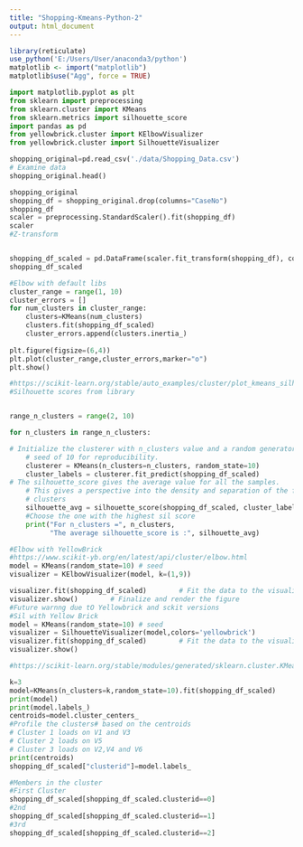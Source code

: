 ```yaml
---
title: "Shopping-Kmeans-Python-2"
output: html_document
---
```


```r
library(reticulate)
use_python('E:/Users/User/anaconda3/python')
matplotlib <- import("matplotlib")
matplotlib$use("Agg", force = TRUE)

```
```python
import matplotlib.pyplot as plt
from sklearn import preprocessing
from sklearn.cluster import KMeans
from sklearn.metrics import silhouette_score
import pandas as pd
from yellowbrick.cluster import KElbowVisualizer
from yellowbrick.cluster import SilhouetteVisualizer
```

```python
shopping_original=pd.read_csv('./data/Shopping_Data.csv')
# Examine data
shopping_original.head()

shopping_original
shopping_df = shopping_original.drop(columns="CaseNo")
shopping_df
scaler = preprocessing.StandardScaler().fit(shopping_df)
scaler
#Z-transform


shopping_df_scaled = pd.DataFrame(scaler.fit_transform(shopping_df), columns=shopping_df.columns, index=shopping_df.index)
shopping_df_scaled

```

```python
#Elbow with default libs
cluster_range = range(1, 10)
cluster_errors = []
for num_clusters in cluster_range:
    clusters=KMeans(num_clusters)
    clusters.fit(shopping_df_scaled)
    cluster_errors.append(clusters.inertia_)
    
plt.figure(figsize=(6,4))
plt.plot(cluster_range,cluster_errors,marker="o")
plt.show()
```
```python
#https://scikit-learn.org/stable/auto_examples/cluster/plot_kmeans_silhouette_analysis.html
#Silhouette scores from library


range_n_clusters = range(2, 10)

for n_clusters in range_n_clusters:

# Initialize the clusterer with n_clusters value and a random generator
    # seed of 10 for reproducibility.
    clusterer = KMeans(n_clusters=n_clusters, random_state=10)
    cluster_labels = clusterer.fit_predict(shopping_df_scaled)
# The silhouette_score gives the average value for all the samples.
    # This gives a perspective into the density and separation of the formed
    # clusters
    silhouette_avg = silhouette_score(shopping_df_scaled, cluster_labels)
    #Choose the one with the highest sil score
    print("For n_clusters =", n_clusters,
          "The average silhouette_score is :", silhouette_avg)
```

```python
#Elbow with YellowBrick
#https://www.scikit-yb.org/en/latest/api/cluster/elbow.html
model = KMeans(random_state=10) # seed 
visualizer = KElbowVisualizer(model, k=(1,9))

visualizer.fit(shopping_df_scaled)        # Fit the data to the visualizer
visualizer.show()        # Finalize and render the figure
#Future warnng due tO Yellowbrick and sckit versions
#Sil with Yellow Brick
model = KMeans(random_state=10) # seed 
visualizer = SilhouetteVisualizer(model,colors='yellowbrick')
visualizer.fit(shopping_df_scaled)        # Fit the data to the visualizer
visualizer.show()  

#https://scikit-learn.org/stable/modules/generated/sklearn.cluster.KMeans.html

k=3
model=KMeans(n_clusters=k,random_state=10).fit(shopping_df_scaled)
print(model)
print(model.labels_)
centroids=model.cluster_centers_
#Profile the clusters# based on the centroids
# Cluster 1 loads on V1 and V3
# Cluster 2 loads on V5
# Cluster 3 loads on V2,V4 and V6
print(centroids)
shopping_df_scaled["clusterid"]=model.labels_

#Members in the cluster
#First Cluster
shopping_df_scaled[shopping_df_scaled.clusterid==0]
#2nd
shopping_df_scaled[shopping_df_scaled.clusterid==1]
#3rd
shopping_df_scaled[shopping_df_scaled.clusterid==2]
```

